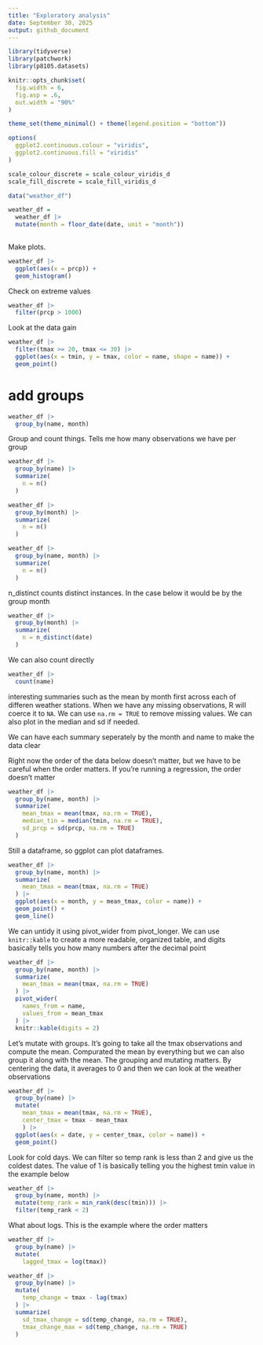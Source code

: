 ```yaml
---
title: "Exploratory analysis"
date: September 30, 2025
output: github_document
---
```


```r
library(tidyverse)
library(patchwork)
library(p8105.datasets)

knitr::opts_chunk$set(
  fig.width = 6,
  fig.asp = .6,
  out.width = "90%"
)

theme_set(theme_minimal() + theme(legend.position = "bottom"))

options(
  ggplot2.continuous.colour = "viridis",
  ggplot2.continuous.fill = "viridis"
)

scale_colour_discrete = scale_colour_viridis_d
scale_fill_discrete = scale_fill_viridis_d
```

```r
data("weather_df")

weather_df =
  weather_df |> 
  mutate(month = floor_date(date, unit = "month"))
  
```

Make plots. 

```r
weather_df |> 
  ggplot(aes(x = prcp)) +
  geom_histogram()
```

Check on extreme values

```r
weather_df |> 
  filter(prcp > 1000)
```

Look at the data gain

```r
weather_df |> 
  filter(tmax >= 20, tmax <= 30) |> 
  ggplot(aes(x = tmin, y = tmax, color = name, shape = name)) +
  geom_point()
```

# add groups

```r
weather_df |> 
  group_by(name, month)
```

Group and count things. Tells me how many observations we have per group

```r
weather_df |> 
  group_by(name) |> 
  summarize(
    n = n()
  )

weather_df |> 
  group_by(month) |> 
  summarize(
    n = n()
  )

weather_df |> 
  group_by(name, month) |> 
  summarize(
    n = n()
  )
```

n_distinct counts distinct instances. In the case below it would be by the group month

```r
weather_df |> 
  group_by(month) |> 
  summarize(
    n = n_distinct(date)
  )
```

We can also count directly

```r
weather_df |> 
  count(name)
```

interesting summaries such as the mean by month first across each of differen weather stations. When we have any missing observations, R will coerce it to `NA`. We can use `na.rm = TRUE` to remove missing values. We can also plot in the median and sd if needed. 

We can have each summary seperately by the month and name to make the data clear

Right now the order of the data below doesn't matter, but we have to be careful when the order matters. If you're running a regression, the order doesn't matter

```r
weather_df |> 
  group_by(name, month) |> 
  summarize(
    mean_tmax = mean(tmax, na.rm = TRUE),
    median_tin = median(tmin, na.rm = TRUE),
    sd_prcp = sd(prcp, na.rm = TRUE)
  )
```

Still a dataframe, so ggplot can plot dataframes. 

```r
weather_df |> 
  group_by(name, month) |> 
  summarize(
    mean_tmax = mean(tmax, na.rm = TRUE)
  ) |> 
  ggplot(aes(x = month, y = mean_tmax, color = name)) +
  geom_point() +
  geom_line()
```

We can untidy it using pivot_wider from pivot_longer. We can use `knitr::kable` to create a more readable, organized table, and digits basically tells you how many numbers after the decimal point 

```r
weather_df |> 
  group_by(name, month) |> 
  summarize(
    mean_tmax = mean(tmax, na.rm = TRUE)
  ) |> 
  pivot_wider(
    names_from = name,
    values_from = mean_tmax
  ) |> 
  knitr::kable(digits = 2)
```

Let's mutate with groups. It's going to take all the tmax observations and compute the mean. Compurated the mean by everything but we can also group it along with the mean. The grouping and mutating matters. By centering the data, it averages to 0 and then we can look at the weather observations

```r
weather_df |> 
  group_by(name) |> 
  mutate(
    mean_tmax = mean(tmax, na.rm = TRUE),
    center_tmax = tmax - mean_tmax
    ) |> 
  ggplot(aes(x = date, y = center_tmax, color = name)) +
  geom_point()
```

Look for cold days. We can filter so temp rank is less than 2 and give us the coldest dates. The value of 1 is basically telling you the highest tmin value in the example below

```r
weather_df |> 
  group_by(name, month) |> 
  mutate(temp_rank = min_rank(desc(tmin))) |> 
  filter(temp_rank < 2)
```

What about logs. This is the example where the order matters

```r
weather_df |> 
  group_by(name) |> 
  mutate(
    lagged_tmax = log(tmax))
```


```r
weather_df |> 
  group_by(name) |> 
  mutate(
    temp_change = tmax - lag(tmax)
  ) |> 
  summarize(
    sd_tmax_change = sd(temp_change, na.rm = TRUE),
    tmax_change_max = sd(temp_change, na.rm = TRUE)
  )
```

